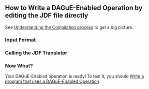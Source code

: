 == How to Write a DAGuE-Enabled Operation by editing the JDF file directly ==

See [[understanding|Understanding the Compilation process]] to get a big picture. 

=== Input Format ===

=== Calling the JDF Translator ===

=== Now What? ===

Your DAGuE-Enabled operation is ready! To test it, you should [[datadistribution|Write a program that uses a DAGuE-Enabled Operation]].

